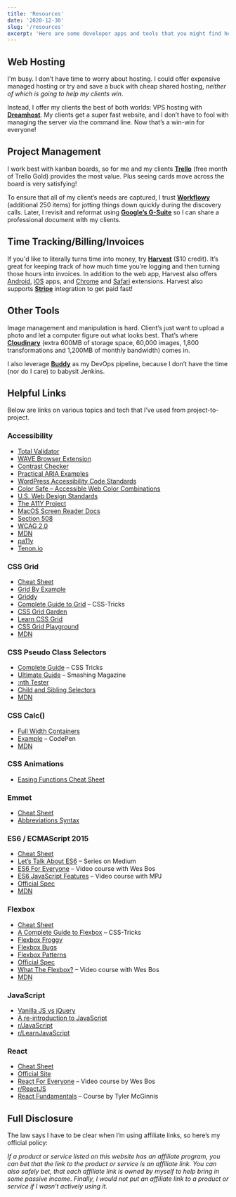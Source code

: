 ```yaml
---
title: 'Resources'
date: '2020-12-30'
slug: '/resources'
excerpt: 'Here are some developer apps and tools that you might find helpful.'
---
```


## Web Hosting

I'm busy. I don’t have time to worry about hosting. I could offer expensive managed hosting or try and save a buck with cheap shared hosting, _neither of which is going to help my clients win_.

Instead, I offer my clients the best of both worlds: VPS hosting with [**Dreamhost**](https://www.dreamhost.com/r.cgi?2578172). My clients get a super fast website, and I don’t have to fool with managing the server via the command line. Now that’s a win-win for everyone!

## Project Management

I work best with kanban boards, so for me and my clients **[Trello](https://trello.com/gregrickaby/recommend)** (free month of Trello Gold) provides the most value. Plus seeing cards move across the board is very satisfying!

To ensure that all of my client’s needs are captured, I trust **[Workflowy](https://workflowy.com/invite/3d73985c)** (additional 250 items) for jotting things down quickly during the discovery calls. Later, I revisit and reformat using **[Google’s G-Suite](https://gsuite.google.com/solutions/small-business/)** so I can share a professional document with my clients.

## Time Tracking/Billing/Invoices

If you'd like to literally turns time into money, try **[Harvest](http://try.hrv.st/1-093732)** ($10 credit). It’s great for keeping track of how much time you’re logging and then turning those hours into invoices. In addition to the web app, Harvest also offers [Android](https://www.getharvest.com/apps-and-integrations/android), [iOS](https://www.getharvest.com/apps-and-integrations/iphone) apps, and [Chrome](https://www.getharvest.com/apps-and-integrations/chrome) and [Safari](https://www.getharvest.com/apps-and-integrations/safari) extensions. Harvest also supports **[Stripe](https://stripe.com)** integration to get paid fast!

## Other Tools

Image management and manipulation is hard. Client’s just want to upload a photo and let a computer figure out what looks best. That’s where **[Cloudinary](https://cloudinary.com/invites/lpov9zyyucivvxsnalc5/sdmwtcmx0150uau2kixo)** (extra 600MB of storage space, 60,000 images, 1,800 transformations and 1,200MB of monthly bandwidth) comes in.

I also leverage **[Buddy](https://buddy.works)** as my DevOps pipeline, because I don’t have the time (nor do I care) to babysit Jenkins.

## Helpful Links

Below are links on various topics and tech that I’ve used from project-to-project.

### Accessibility

- [Total Validator](https://www.totalvalidator.com/)
- [WAVE Browser Extension](http://wave.webaim.org/extension/)
- [Contrast Checker](http://contrastchecker.com/)
- [Practical ARIA Examples](http://heydonworks.com/practical_aria_examples/)
- [WordPress Accessibility Code Standards](https://make.wordpress.org/core/handbook/best-practices/coding-standards/accessibility-coding-standards/)
- [Color Safe – Accessible Web Color Combinations](http://colorsafe.co/)
- [U.S. Web Design Standards](https://playbook.cio.gov/designstandards/getting-started/)
- [The A11Y Project](http://a11yproject.com/)
- [MacOS Screen Reader Docs](https://help.apple.com/voiceover/info/guide/10.12/)
- [Section 508](https://www.section508.gov/content/learn/standards/quick-reference-guide#1194.22)
- [WCAG 2.0](https://www.w3.org/TR/WCAG20/)
- [MDN](https://developer.mozilla.org/en-US/docs/Web/Accessibility)
- [pa11y](https://github.com/pa11y/pa11y)
- [Tenon.io](https://tenon.io/)

### CSS Grid

- [Cheat Sheet](https://alialaa.github.io/css-grid-cheat-sheet/)
- [Grid By Example](https://gridbyexample.com/)
- [Griddy](http://griddy.io/)
- [Complete Guide to Grid](https://css-tricks.com/snippets/css/complete-guide-grid/) – CSS-Tricks
- [CSS Grid Garden](http://cssgridgarden.com/)
- [Learn CSS Grid](http://learncssgrid.com/)
- [CSS Grid Playground](https://www.cssgridplayground.com/)
- [MDN](https://developer.mozilla.org/en-US/docs/Web/CSS/CSS_Grid_Layout)

### CSS Pseudo Class Selectors

- [Complete Guide](https://css-tricks.com/pseudo-class-selectors/) – CSS Tricks
- [Ultimate Guide](https://www.smashingmagazine.com/2016/05/an-ultimate-guide-to-css-pseudo-classes-and-pseudo-elements/) – Smashing Magazine
- [:nth Tester](https://css-tricks.com/examples/nth-child-tester/)
- [Child and Sibling Selectors](https://css-tricks.com/child-and-sibling-selectors/)
- [MDN](https://developer.mozilla.org/en-US/docs/Web/CSS/CSS_Selectors/Using_the_:target_pseudo-class_in_selectors)

### CSS Calc()

- [Full Width Containers](https://css-tricks.com/full-width-containers-limited-width-parents/)
- [Example](https://codepen.io/gregrickaby/pen/XdxxLL) – CodePen
- [MDN](https://developer.mozilla.org/en-US/docs/Web/CSS/calc)

### CSS Animations

- [Easing Functions Cheat Sheet](http://easings.net/)

### Emmet

- [Cheat Sheet](https://docs.emmet.io/cheat-sheet/)
- [Abbreviations Syntax](https://docs.emmet.io/abbreviations/syntax/)

### ES6 / ECMAScript 2015

- [Cheat Sheet](https://github.com/DrkSephy/es6-cheatsheet/blob/master/README.md)
- [Let’s Talk About ES6](https://medium.com/ecmascript-2015) – Series on Medium
- [ES6 For Everyone](https://es6.io/) – Video course with Wes Bos
- [ES6 JavaScript Features](https://www.youtube.com/playlist?list=PL0zVEGEvSaeHJppaRLrqjeTPnCH6vw-sm) – Video course with MPJ
- [Official Spec](https://www.ecma-international.org/ecma-262/6.0/index.html)
- [MDN](https://developer.mozilla.org/en-US/docs/Web/JavaScript/New_in_JavaScript/ECMAScript_2015_support_in_Mozilla)

### Flexbox

- [Cheat Sheet](http://jonibologna.com/content/images/flexboxsheet.pdf)
- [A Complete Guide to Flexbox](https://css-tricks.com/snippets/css/a-guide-to-flexbox/) – CSS-Tricks
- [Flexbox Froggy](https://flexboxfroggy.com/)
- [Flexbox Bugs](https://github.com/philipwalton/flexbugs)
- [Flexbox Patterns](http://www.flexboxpatterns.com/home)
- [Official Spec](https://www.w3.org/TR/css-flexbox-1/)
- [What The Flexbox?](https://flexbox.io/#/view/npSH1_7w89k) – Video course with Wes Bos
- [MDN](https://developer.mozilla.org/en-US/docs/Web/CSS/CSS_Flexible_Box_Layout)

### JavaScript

- [Vanilla JS vs jQuery](https://gist.github.com/gregrickaby/5d3bc24e60d272bb74255cfdb7828f41)
- [A re-introduction to JavaScript](https://developer.mozilla.org/en-US/docs/Web/JavaScript/A_re-introduction_to_JavaScript)
- [r/JavaScript](https://www.reddit.com/r/javascript/)
- [r/LearnJavaScript](https://www.reddit.com/r/learnjavascript/)

### React

- [Cheat Sheet](http://ricostacruz.com/cheatsheets/react.html)
- [Official Site](https://facebook.github.io/react/)
- [React For Everyone](https://reactforbeginners.com/) – Video course by Wes Bos
- [r/ReactJS](https://www.reddit.com/r/reactjs/)
- [React Fundamentals](https://tylermcginnis.com/courses/react-fundamentals/) – Course by Tyler McGinnis

## Full Disclosure

The law says I have to be clear when I’m using affiliate links, so here’s my official policy:

_If a product or service listed on this website has an affiliate program, you can bet that the link to the product or service is an affiliate link. You can also safely bet, that each affiliate link is owned by myself to help bring in some passive income. Finally, I would not put an affiliate link to a product or service if I wasn’t actively using it._
